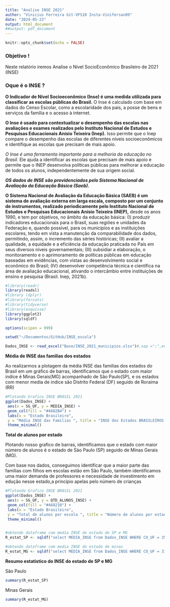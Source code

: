 ```yaml
---
title: "Analise INSE 2021"
author: "Vinicius Ferreira Git-VFS10 Insta-Vinifersan89"
date: "2024-05-23"
output: html_document
##output: pdf_document
---
```


```r
knitr::opts_chunk$set(echo = FALSE)
```

### Objetivo ! 

Neste relatório iremos Analise o Nível SocioEconômico Brasileiro de 2021 (INSE) 


### Oque é o INSE ?

**O Indicador de Nível Socioeconômico (Inse) é uma medida utilizada para classificar as escolas públicas do Brasil.** O Inse é calculado com base em dados do Censo Escolar, como a escolaridade dos pais, a posse de bens e serviços da família e o acesso à internet.

**O Inse é usado para contextualizar o desempenho das escolas nas avaliações e exames realizados pelo Instituto Nacional de Estudos e Pesquisas Educacionais Anísio Teixeira (Inep).** Isso permite que o Inep compare o desempenho das escolas de diferentes níveis socioeconômicos e identifique as escolas que precisam de mais apoio.

*O Inse é uma ferramenta importante para a melhoria da educação no Brasil.* Ele ajuda a identificar as escolas que precisam de mais apoio e permite que o INEP desenvolva políticas públicas para melhorar a educação de todos os alunos, independentemente de sua origem social.

***OS dados de INSE são providenciados pelo Sistema Nacional de Avaliação da Educação Básica (Saeb).***

**O Sistema Nacional de Avaliação da Educação Básica (SAEB) é um sistema de avaliação externa em
larga escala, composto por um conjunto de instrumentos, realizado periodicamente pelo Instituto Nacional
de Estudos e Pesquisas Educacionais Anísio Teixeira (INEP),** desde os anos 1990, e tem por objetivos, no
âmbito da educação básica: (I) produzir indicadores educacionais para o Brasil, suas regiões e unidades da
Federação e, quando possível, para os municípios e as instituições escolares, tendo em vista a manutenção
da comparabilidade dos dados, permitindo, assim, o incremento das séries históricas; (II) avaliar a qualidade, a
equidade e a eficiência da educação praticada no País em seus diversos níveis governamentais; (III) subsidiar
a elaboração, o monitoramento e o aprimoramento de políticas públicas em educação baseadas em evidências,
com vistas ao desenvolvimento social e econômico do Brasil; (IV) desenvolver competência técnica e científica
na área de avaliação educacional, ativando o intercâmbio entre instituições de ensino e pesquisa (Brasil.
Inep, 2021b).

```r
#library(readr)
library(readxl)
#library (dplyr)
#library(forcats)
#library(tidyverse)
#library(esquisse)
library(ggplot2)
library(sqldf)
```



```r
options(scipen = 999)

```


```r
setwd("~/Documentos/GitHub/INSE_escola")
```


```r
Dados_INSE <- read_excel("Base/INSE_2021_municipios.xlsx")#,sep =";",encoding = "utf8")
```

**Média de INSE das familias dos estados**

Ao realizarmos a plotagem da média INSE das familias dos estados do Brasil em um gráfico de barras, identificamos que o estado com maior indice é Minas Gerais(MG) acompanhado de São Paulo(SP), e os estados com menor media de indice são Distrito Federal (DF) seguido de Roraima (RR)


```r
#Plotando Grafico INSE BRASIL 2021
ggplot(Dados_INSE) +
 aes(x = SG_UF, y = MEDIA_INSE) +
 geom_col(fill = "#4682B4") +
 labs(x = "Estado Brasileiro", 
 y = "Média INSE das Familias ", title = "INSE dos Estados BRASILEIROS 2021", subtitle = "Insta : @Vinifersan89 - Git : https://github.com/VFS10") +
 theme_minimal()

```

**Total de alunos por estado**

Plotando nosso grafico de barras, identificamos que o estado com maior número de alunos é o estado de Sào Paulo (SP) seguido de Minas Gerais (MG).

Com base nos dados, conseguimos identificar que a maior parte das familias com filhos em escolas estão em São Paulo, também identificamos uma maior demanda de professores e necessidade de investimento em edução nesse estado,a principio apelas pelo número de crianças 


```r

#Plotando Grafico INSE BRASIL 2021
ggplot(Dados_INSE) +
 aes(x = SG_UF, y = QTD_ALUNOS_INSE) +
 geom_col(fill = "#468210") +
 labs(x = "Estado Brasileiro", 
 y = "Total de alunos por escola ", title = "Número de alunos por estado", subtitle = "Insta : @Vinifersan89 - Git : https://github.com/VFS10") +
 theme_minimal()



```


```r

#obtendo dataframe com media INSE do estado de SP e MG
R_estat_SP <- sqldf("select MEDIA_INSE from Dados_INSE WHERE CO_UF = 35")

#obtendo dataframe com media INSE do estado de minas
R_estat_MG <- sqldf("select MEDIA_INSE from Dados_INSE WHERE CO_UF = 31")

```

**Resumo estatistico do INSE do estado de SP e MG**

São Paulo 

```r
summary(R_estat_SP)
```

Minas Gerais


```r
summary(R_estat_MG)
```
